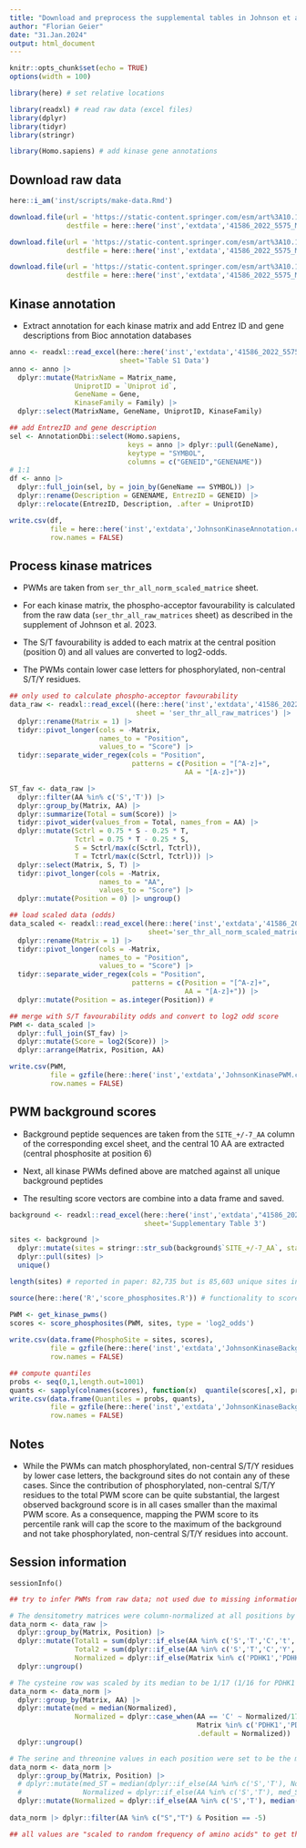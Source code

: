 ```yaml
---
title: "Download and preprocess the supplemental tables in Johnson et al. 2023 (doi:10.1038/s41586-022-05575-3)"
author: "Florian Geier"
date: "31.Jan.2024"
output: html_document
---
```


```r
knitr::opts_chunk$set(echo = TRUE)
options(width = 100)
```

```r
library(here) # set relative locations

library(readxl) # read raw data (excel files)
library(dplyr)
library(tidyr)
library(stringr)

library(Homo.sapiens) # add kinase gene annotations
```

## Download raw data

```r
here::i_am('inst/scripts/make-data.Rmd')

download.file(url = 'https://static-content.springer.com/esm/art%3A10.1038%2Fs41586-022-05575-3/MediaObjects/41586_2022_5575_MOESM3_ESM.xlsx', 
              destfile = here::here('inst','extdata','41586_2022_5575_MOESM3_ESM.xlsx'))

download.file(url = 'https://static-content.springer.com/esm/art%3A10.1038%2Fs41586-022-05575-3/MediaObjects/41586_2022_5575_MOESM4_ESM.xlsx',
              destfile = here::here('inst','extdata','41586_2022_5575_MOESM4_ESM.xlsx'))

download.file(url = 'https://static-content.springer.com/esm/art%3A10.1038%2Fs41586-022-05575-3/MediaObjects/41586_2022_5575_MOESM5_ESM.xlsx',
              destfile = here::here('inst','extdata','41586_2022_5575_MOESM5_ESM.xlsx'))
```

## Kinase annotation

- Extract annotation for each kinase matrix and add Entrez ID and gene descriptions 
  from Bioc annotation databases

```r
anno <- readxl::read_excel(here::here('inst','extdata','41586_2022_5575_MOESM3_ESM.xlsx'), 
                           sheet='Table S1 Data')
anno <- anno |>
  dplyr::mutate(MatrixName = Matrix_name,
                UniprotID = `Uniprot id`,
                GeneName = Gene,
                KinaseFamily = Family) |>
  dplyr::select(MatrixName, GeneName, UniprotID, KinaseFamily) 

## add EntrezID and gene description
sel <- AnnotationDbi::select(Homo.sapiens, 
                             keys = anno |> dplyr::pull(GeneName), 
                             keytype = "SYMBOL", 
                             columns = c("GENEID","GENENAME"))
# 1:1
df <- anno |> 
  dplyr::full_join(sel, by = join_by(GeneName == SYMBOL)) |>
  dplyr::rename(Description = GENENAME, EntrezID = GENEID) |>
  dplyr::relocate(EntrezID, Description, .after = UniprotID)

write.csv(df, 
          file = here::here('inst','extdata','JohnsonKinaseAnnotation.csv'), 
          row.names = FALSE)
```

## Process kinase matrices

- PWMs are taken from `ser_thr_all_norm_scaled_matrice` sheet.

- For each kinase matrix, the phospho-acceptor favourability is calculated from the raw data (`ser_thr_all_raw_matrices` sheet) as described in the supplement of Johnson et al. 2023.

- The S/T favourability is added to each matrix at the central position (position 0) and all values are converted to log2-odds.

- The PWMs contain lower case letters for phosphorylated, non-central S/T/Y residues.

```r
## only used to calculate phospho-acceptor favourability
data_raw <- readxl::read_excel((here::here('inst','extdata','41586_2022_5575_MOESM4_ESM.xlsx')),
                               sheet = 'ser_thr_all_raw_matrices') |>
  dplyr::rename(Matrix = 1) |> 
  tidyr::pivot_longer(cols = -Matrix,
                      names_to = "Position",
                      values_to = "Score") |>
  tidyr::separate_wider_regex(cols = "Position", 
                              patterns = c(Position = "[^A-z]+", 
                                           AA = "[A-z]+")) 

ST_fav <- data_raw |> 
  dplyr::filter(AA %in% c('S','T')) |>
  dplyr::group_by(Matrix, AA) |> 
  dplyr::summarize(Total = sum(Score)) |>
  tidyr::pivot_wider(values_from = Total, names_from = AA) |>
  dplyr::mutate(Sctrl = 0.75 * S - 0.25 * T,
                Tctrl = 0.75 * T - 0.25 * S,
                S = Sctrl/max(c(Sctrl, Tctrl)),
                T = Tctrl/max(c(Sctrl, Tctrl))) |>
  dplyr::select(Matrix, S, T) |>
  tidyr::pivot_longer(cols = -Matrix,
                      names_to = "AA",
                      values_to = "Score") |>
  dplyr::mutate(Position = 0) |> ungroup()

## load scaled data (odds)
data_scaled <- readxl::read_excel(here::here('inst','extdata','41586_2022_5575_MOESM4_ESM.xlsx'),
                                  sheet='ser_thr_all_norm_scaled_matrice') |>
  dplyr::rename(Matrix = 1) |> 
  tidyr::pivot_longer(cols = -Matrix,
                      names_to = "Position",
                      values_to = "Score") |>
  tidyr::separate_wider_regex(cols = "Position", 
                              patterns = c(Position = "[^A-z]+", 
                                           AA = "[A-z]+")) |>
  dplyr::mutate(Position = as.integer(Position)) # 

## merge with S/T favourability odds and convert to log2 odd score
PWM <- data_scaled |> 
  dplyr::full_join(ST_fav) |>
  dplyr::mutate(Score = log2(Score)) |>
  dplyr::arrange(Matrix, Position, AA)

write.csv(PWM, 
          file = gzfile(here::here('inst','extdata','JohnsonKinasePWM.csv.gz')), 
          row.names = FALSE)
```

## PWM background scores

- Background peptide sequences are taken from the `SITE_+/-7_AA`
  column of the corresponding excel sheet, and the central 10 AA are
  extracted (central phosphosite at position 6)

- Next, all kinase PWMs defined above are matched against all unique
  background peptides

- The resulting score vectors are combine into a data frame and saved.

```r
background <- readxl::read_excel(here::here('inst','extdata',"41586_2022_5575_MOESM5_ESM.xlsx"),
                                 sheet='Supplementary Table 3')

sites <- background |>
  dplyr::mutate(sites = stringr::str_sub(background$`SITE_+/-7_AA`, start = 3, end = 12)) |>
  dplyr::pull(sites) |>
  unique()

length(sites) # reported in paper: 82,735 but is 85,603 unique sites in the table

source(here::here('R','score_phosphosites.R')) # functionality to score sites

PWM <- get_kinase_pwms()
scores <- score_phosphosites(PWM, sites, type = 'log2_odds')
  
write.csv(data.frame(PhosphoSite = sites, scores), 
          file = gzfile(here::here('inst','extdata','JohnsonKinaseBackgroundScores.csv.gz')), 
          row.names = FALSE)

## compute quantiles
probs <- seq(0,1,length.out=1001)
quants <- sapply(colnames(scores), function(x)  quantile(scores[,x], probs))
write.csv(data.frame(Quantiles = probs, quants), 
          file = gzfile(here::here('inst','extdata','JohnsonKinaseBackgroundQuantiles.csv.gz')), 
          row.names = FALSE)
```

## Notes 

- While the PWMs can match phosphorylated, non-central S/T/Y residues by lower case letters, the background sites do not contain any of these cases. Since the contribution of phosphorylated, non-central S/T/Y residues to the total PWM score can be quite substantial, the largest observed background score is in all cases smaller than the maximal PWM score. As a consequence, mapping the PWM score to its percentile rank will cap the score to the maximum of the background and not take phosphorylated, non-central S/T/Y residues into account.

## Session information

```{}
sessionInfo()
```

```r
## try to infer PWMs from raw data; not used due to missing information

# The densitometry matrices were column-normalized at all positions by the sum of the 17 randomized amino acids (excluding serine, threonine and cysteine), to yield PSSMs (Supplementary Table 2). PDHK1 and PDHK4 were normalized to the 16 randomized amino acids (excluding serine, threonine, cysteine and additionally tyrosine), corresponding to the uniquely customized peptide library that profiled these kinases. 
data_norm <- data_raw |>
  dplyr::group_by(Matrix, Position) |>
  dplyr::mutate(Total1 = sum(dplyr::if_else(AA %in% c('S','T','C','t','s','y'), 0, Score)),
                Total2 = sum(dplyr::if_else(AA %in% c('S','T','C','Y','s','t','y'), 0, Score)),
                Normalized = dplyr::if_else(Matrix %in% c('PDHK1','PDHK4'), Score/Total2, Score/Total1)) |>
  dplyr::ungroup()

# The cysteine row was scaled by its median to be 1/17 (1/16 for PDHK1 and PDHK4). 
data_norm <- data_norm |>
  dplyr::group_by(Matrix, AA) |>
  dplyr::mutate(med = median(Normalized),
                Normalized = dplyr::case_when(AA == 'C' ~ Normalized/17/med, 
                                              Matrix %in% c('PDHK1','PDHK4') & AA == 'C' ~ Normalized/16/med,
                                              .default = Normalized)) |>
  dplyr::ungroup()

# The serine and threonine values in each position were set to be the median of that position. ??? seems not correct!
data_norm <- data_norm |>
  dplyr::group_by(Matrix, Position) |>
  # dplyr::mutate(med_ST = median(dplyr::if_else(AA %in% c('S','T'), Normalized, NA), na.rm = TRUE),
  #               Normalized = dplyr::if_else(AA %in% c('S','T'), med_ST, Normalized))
  dplyr::mutate(Normalized = dplyr::if_else(AA %in% c('S','T'), median(Normalized), Normalized))
  
data_norm |> dplyr::filter(AA %in% c("S","T") & Position == -5)  

## all values are "scaled to random frequency of amino acids" to get the final PWMs (without phospho-acceptor favourability). What is the random frequency of amino acids used?
```